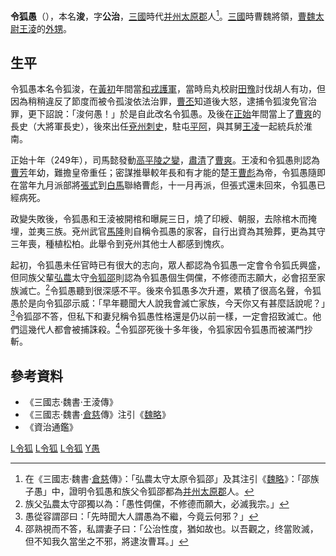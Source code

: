 '''令狐愚'''（{{bd|？||249年|catIdx=}}），本名'''浚'''，字'''公治'''，[[三國|三國]]時代[[并州|并州]][[太原郡|太原郡]]人<ref>在《三國志·魏書·[[倉慈|倉慈]]傳》：「弘農太守太原令狐邵」及其注引《[[魏略|魏略]]》：「邵族子愚」中，證明令狐愚和族父令狐邵都為[[并州|并州]][[太原郡|太原郡]]人。</ref>。[[三國|三國]]時曹魏將領，[[曹魏|曹魏]][[太尉|太尉]][[王淩|王淩]]的[[外甥|外甥]]。

==生平==
令狐愚本名令狐浚，在[[黃初|黃初]]年間當[[和戎護軍|和戎護軍]]，當時烏丸校尉[[田豫|田豫]]討伐胡人有功，但因為稍稍違反了節度而被令孤浚依法治罪，[[曹丕|曹丕]]知道後大怒，逮捕令狐浚免官治罪，更下詔說：「浚何愚！」於是自此改名令狐愚。及後在[[正始_(曹魏)|正始]]年間當上了[[曹爽|曹爽]]的長史（大將軍長史），後來出任[[兗州|兗州]][[刺史|刺史]]，駐屯[[平阿|平阿]]，與其舅[[王凌_(三国)|王凌]]一起統兵於淮南。

正始十年（249年），司馬懿發動[[高平陵之變|高平陵之變]]，[[肅清|肅清]]了[[曹爽|曹爽]]。王凌和令狐愚則認為[[曹芳|曹芳]]年幼，難擔皇帝重任；密謀推舉較年長和有才能的楚王[[曹彪|曹彪]]為帝，令狐愚隨即在當年九月派部將[[张式_(三国)|張式]]到[[白馬|白馬]]聯絡曹彪，十一月再派，但張式還未回來，令狐愚已經病死。

政變失敗後，令狐愚和王淩被開棺和曝屍三日，燒了印綬、朝服，去除棺木而掩埋，並夷三族。兗州武官[[馬隆|馬隆]]則自稱令孤愚的家客，自行出資為其殮葬，更為其守三年喪，種植松柏。此舉令到兗州其他士人都感到愧疚。

起初，令狐愚未任官時已有很大的志向，眾人都認為令狐愚一定會令令狐氏興盛，但同族父輩[[弘農|弘農]]太守[[令狐邵|令狐邵]]則認為令狐愚個生倜儻，不修德而志願大，必會招至家族滅亡。<ref>族父弘農太守邵獨以為：「愚性倜儻，不修德而願大，必滅我宗。」</ref>令狐愚聽到很深感不平。後來令狐愚多次升遷，累積了很高名聲，令狐愚於是向令狐邵示威：「早年聽聞大人說我會滅亡家族，今天你又有甚麼話說呢？」<ref>愚從容謂邵曰：「先時聞大人謂愚為不繼，今竟云何邪？」</ref>令狐邵不答，但私下和妻兒稱令狐愚性格還是仍以前一樣，一定會招致滅亡。他們這幾代人都會被捕誅殺。<ref>邵熟視而不答，私謂妻子曰：「公治性度，猶如故也。以吾觀之，终當败滅，但不知我久當坐之不邪，將逮汝曹耳。」</ref>令狐邵死後十多年後，令狐家因令狐愚而被滿門抄斬。

==參考資料==
*《三國志·魏書·王淩傳》
*《三國志·魏書·[[倉慈|倉慈]]傳》注引《[[魏略|魏略]]》
*《資治通鑑》
<div class="references-small">
<references />
</div>

[[Category:曹魏刺史|L令狐]]
[[Category:三國軍事人物|L令狐]]
[[Category:曹魏軍事人物|L令狐]]
[[Category:令狐姓|Y愚]]